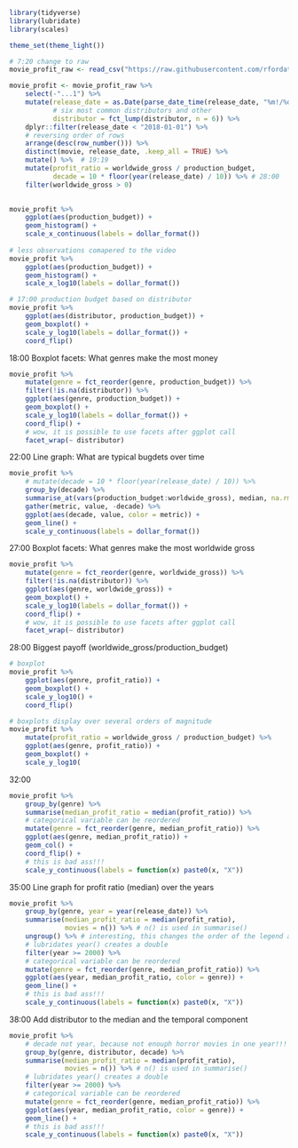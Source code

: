 ```r
library(tidyverse)
library(lubridate)
library(scales)

theme_set(theme_light())
```

```r
# 7:20 change to raw 
movie_profit_raw <- read_csv("https://raw.githubusercontent.com/rfordatascience/tidytuesday/master/data/2018/2018-10-23/movie_profit.csv")

movie_profit <- movie_profit_raw %>%   
    select(-"...1") %>% 
    mutate(release_date = as.Date(parse_date_time(release_date, "%m!/%d/%Y")),
           # six most common distributors and other
           distributor = fct_lump(distributor, n = 6)) %>% 
    dplyr::filter(release_date < "2018-01-01") %>% 
    # reversing order of rows
    arrange(desc(row_number())) %>% 
    distinct(movie, release_date, .keep_all = TRUE) %>% 
    mutate() %>%  # 19:19
    mutate(profit_ratio = worldwide_gross / production_budget,
           decade = 10 * floor(year(release_date) / 10)) %>% # 28:00
    filter(worldwide_gross > 0)
    
```

```r
movie_profit %>% 
    ggplot(aes(production_budget)) +
    geom_histogram() +
    scale_x_continuous(labels = dollar_format())
    
# less observations comapered to the video
movie_profit %>% 
    ggplot(aes(production_budget)) +
    geom_histogram() +
    scale_x_log10(labels = dollar_format())

# 17:00 production budget based on distributor
movie_profit %>% 
    ggplot(aes(distributor, production_budget)) +
    geom_boxplot() +
    scale_y_log10(labels = dollar_format()) +
    coord_flip()

```

18:00 Boxplot facets: What genres make the most money

```r
movie_profit %>% 
    mutate(genre = fct_reorder(genre, production_budget)) %>% 
    filter(!is.na(distributor)) %>% 
    ggplot(aes(genre, production_budget)) +
    geom_boxplot() +
    scale_y_log10(labels = dollar_format()) +
    coord_flip() +
    # wow, it is possible to use facets after ggplot call
    facet_wrap(~ distributor)
```

22:00 Line graph: What are typical bugdets over time

```r
movie_profit %>% 
    # mutate(decade = 10 * floor(year(release_date) / 10)) %>% 
    group_by(decade) %>% 
    summarise_at(vars(production_budget:worldwide_gross), median, na.rm = TRUE) %>% 
    gather(metric, value, -decade) %>% 
    ggplot(aes(decade, value, color = metric)) +
    geom_line() +
    scale_y_continuous(labels = dollar_format())
```

27:00 Boxplot facets: What genres make the most worldwide gross

```r
movie_profit %>% 
    mutate(genre = fct_reorder(genre, worldwide_gross)) %>% 
    filter(!is.na(distributor)) %>% 
    ggplot(aes(genre, worldwide_gross)) +
    geom_boxplot() +
    scale_y_log10(labels = dollar_format()) +
    coord_flip() +
    # wow, it is possible to use facets after ggplot call
    facet_wrap(~ distributor)
```

28:00 Biggest payoff (worldwide_gross/production_budget)

```r
# boxplot
movie_profit %>% 
    ggplot(aes(genre, profit_ratio)) +
    geom_boxplot() +
    scale_y_log10() +
    coord_flip()

# boxplots display over several orders of magnitude
movie_profit %>% 
    mutate(profit_ratio = worldwide_gross / production_budget) %>% 
    ggplot(aes(genre, profit_ratio)) +
    geom_boxplot() +
    scale_y_log10(
```

32:00

```r
movie_profit %>% 
    group_by(genre) %>% 
    summarise(median_profit_ratio = median(profit_ratio)) %>% 
    # categorical variable can be reordered
    mutate(genre = fct_reorder(genre, median_profit_ratio)) %>% 
    ggplot(aes(genre, median_profit_ratio)) +
    geom_col() +
    coord_flip() +
    # this is bad ass!!!
    scale_y_continuous(labels = function(x) paste0(x, "X"))
```

35:00 Line graph for profit ratio (median) over the years

```r
movie_profit %>% 
    group_by(genre, year = year(release_date)) %>% 
    summarise(median_profit_ratio = median(profit_ratio),
              movies = n()) %>% # n() is used in summarise()
    ungroup() %>% # interesting, this changes the order of the legend and thats all
    # lubridates year() creates a double
    filter(year >= 2000) %>% 
    # categorical variable can be reordered
    mutate(genre = fct_reorder(genre, median_profit_ratio)) %>% 
    ggplot(aes(year, median_profit_ratio, color = genre)) +
    geom_line() +
    # this is bad ass!!!
    scale_y_continuous(labels = function(x) paste0(x, "X"))
```

38:00 Add distributor to the median and the temporal component

```r
movie_profit %>% 
    # decade not year, because not enouph horror movies in one year!!!
    group_by(genre, distributor, decade) %>% 
    summarise(median_profit_ratio = median(profit_ratio),
              movies = n()) %>% # n() is used in summarise()
    # lubridates year() creates a double
    filter(year >= 2000) %>% 
    # categorical variable can be reordered
    mutate(genre = fct_reorder(genre, median_profit_ratio)) %>% 
    ggplot(aes(year, median_profit_ratio, color = genre)) +
    geom_line() +
    # this is bad ass!!!
    scale_y_continuous(labels = function(x) paste0(x, "X"))
```




